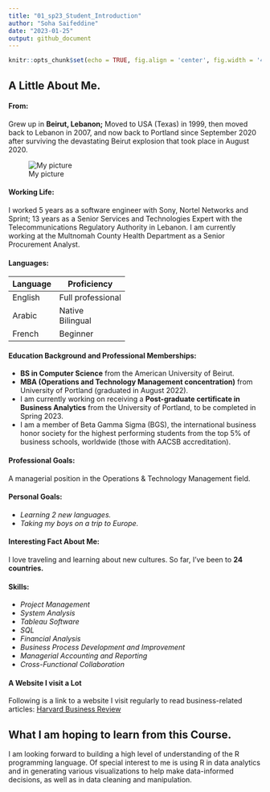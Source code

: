 ```yaml
---
title: "01_sp23_Student_Introduction"
author: "Soha Saifeddine"
date: "2023-01-25"
output: github_document
---
```


```r
knitr::opts_chunk$set(echo = TRUE, fig.align = 'center', fig.width = '40%')
```

## A Little About Me.
#### From: 
Grew up in **Beirut, Lebanon;** Moved to USA (Texas) in 1999, then moved back to Lebanon in 2007, and now back to Portland since September 2020 after surviving the devastating Beirut explosion that took place in August 2020.

![My picture](Images/Profile_photo1.png)

#### Working Life:
I worked 5 years as a software engineer with Sony, Nortel Networks and Sprint; 13 years as a Senior Services and Technologies Expert with the Telecommunications Regulatory Authority in Lebanon. I am currently working at the Multnomah County Health Department as a Senior Procurement Analyst.

#### Languages: 

Language | Proficiency
-------- | -----------
English  | Full professional
Arabic   | Native <br> Bilingual
French   | Beginner

#### Education Background and Professional Memberships:
- **BS in Computer Science** from the American University of Beirut.
- **MBA (Operations and Technology Management concentration)** from University of Portland (graduated in August 2022).
- I am currently working on receiving a **Post-graduate certificate in Business Analytics** from the University of Portland, to be completed in Spring 2023. 
- I am a member of Beta Gamma Sigma (BGS), the international business honor society for the highest performing students
from the top 5% of business schools, worldwide (those with AACSB accreditation).

#### Professional Goals:
A managerial position in the Operations & Technology Management field.

#### Personal Goals: 
- *Learning 2 new languages.*
- *Taking my boys on a trip to Europe.*

#### Interesting Fact About Me: 
I love traveling and learning about new cultures. So far, I’ve been to **24 countries.**   

#### Skills:
- *Project Management*
- *System Analysis*
- *Tableau Software*
- *SQL*
- *Financial Analysis*
- *Business Process Development and Improvement*
- *Managerial Accounting and Reporting*
- *Cross-Functional Collaboration*

#### A Website I visit a Lot
Following is a link to a website I visit regularly to read business-related articles:
[Harvard Business Review](https://hbr.org/)


## What I am hoping to learn from this Course.
I am looking forward to building a high level of understanding of the R programming language. Of special interest to me is using R in data analytics and in generating various visualizations to help make data-informed decisions, as well as in data cleaning and manipulation. 


